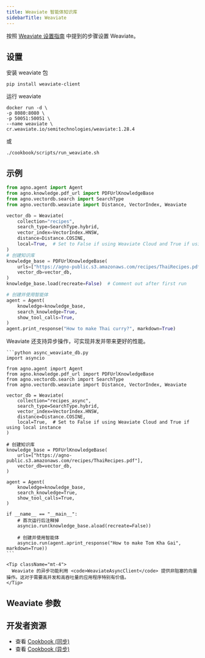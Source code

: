```yaml
---
title: Weaviate 智能体知识库
sidebarTitle: Weaviate
---
```

按照 [Weaviate 设置指南](https://weaviate.io/developers/weaviate/quickstart) 中提到的步骤设置 Weaviate。

## 设置

安装 weaviate 包

```shell
pip install weaviate-client
```

运行 weaviate

```shell
docker run -d \
-p 8080:8080 \
-p 50051:50051 \
--name weaviate \
cr.weaviate.io/semitechnologies/weaviate:1.28.4 
```

或

```shell
./cookbook/scripts/run_weaviate.sh
```

## 示例

```python agent_with_knowledge.py
from agno.agent import Agent
from agno.knowledge.pdf_url import PDFUrlKnowledgeBase
from agno.vectordb.search import SearchType
from agno.vectordb.weaviate import Distance, VectorIndex, Weaviate

vector_db = Weaviate(
    collection="recipes",
    search_type=SearchType.hybrid,
    vector_index=VectorIndex.HNSW,
    distance=Distance.COSINE,
    local=True,  # Set to False if using Weaviate Cloud and True if using local instance
)
# 创建知识库
knowledge_base = PDFUrlKnowledgeBase(
    urls=["https://agno-public.s3.amazonaws.com/recipes/ThaiRecipes.pdf"],
    vector_db=vector_db,
)
knowledge_base.load(recreate=False)  # Comment out after first run

# 创建并使用智能体
agent = Agent(
    knowledge=knowledge_base,
    search_knowledge=True,
    show_tool_calls=True,
)
agent.print_response("How to make Thai curry?", markdown=True)
```

<Card title="异步支持 ⚡">
  <div className="mt-2">
    <p>
      Weaviate 还支持异步操作，可实现并发并带来更好的性能。
    </p>
    
    ```python async_weaviate_db.py
    import asyncio

    from agno.agent import Agent
    from agno.knowledge.pdf_url import PDFUrlKnowledgeBase
    from agno.vectordb.search import SearchType
    from agno.vectordb.weaviate import Distance, VectorIndex, Weaviate

    vector_db = Weaviate(
        collection="recipes_async",
        search_type=SearchType.hybrid,
        vector_index=VectorIndex.HNSW,
        distance=Distance.COSINE,
        local=True,  # Set to False if using Weaviate Cloud and True if using local instance
    )
    
    # 创建知识库
    knowledge_base = PDFUrlKnowledgeBase(
        urls=["https://agno-public.s3.amazonaws.com/recipes/ThaiRecipes.pdf"],
        vector_db=vector_db,
    )

    agent = Agent(
        knowledge=knowledge_base,
        search_knowledge=True,
        show_tool_calls=True,
    )

    if __name__ == "__main__":
        # 首次运行后注释掉
        asyncio.run(knowledge_base.aload(recreate=False))

        # 创建并使用智能体
        asyncio.run(agent.aprint_response("How to make Tom Kha Gai", markdown=True))
    ```
    
    <Tip className="mt-4">
      Weaviate 的异步功能利用 <code>WeaviateAsyncClient</code> 提供非阻塞的向量操作。这对于需要高并发和高吞吐量的应用程序特别有价值。
    </Tip>
  </div>
</Card>

## Weaviate 参数

<Snippet file="vectordb_weaviate_params.mdx" />

## 开发者资源

- 查看 [Cookbook (同步)](https://github.com/agno-agi/agno/blob/main/cookbook/agent_concepts/knowledge/vector_dbs/weaviate_db/weaviate_db.py)
- 查看 [Cookbook (异步)](https://github.com/agno-agi/agno/blob/main/cookbook/agent_concepts/knowledge/vector_dbs/weaviate_db/async_weaviate_db.py)
